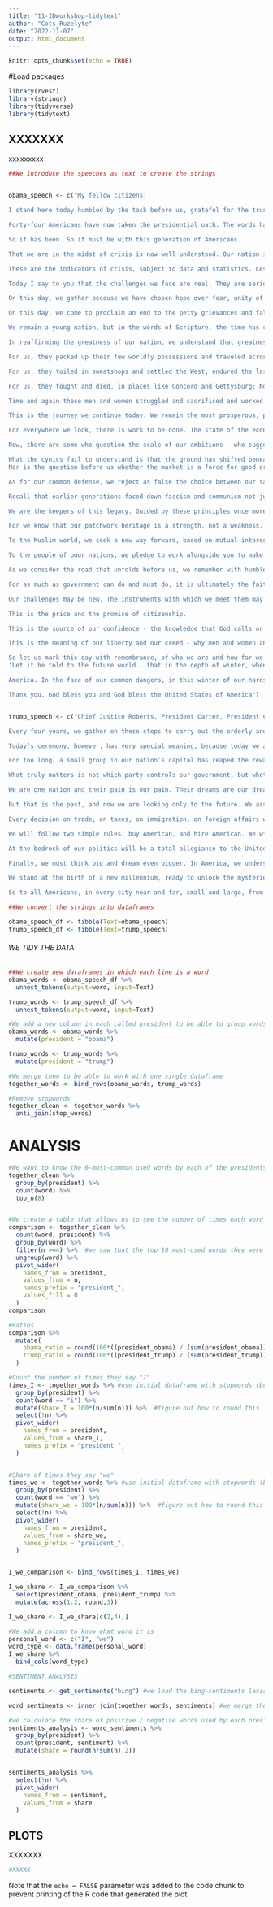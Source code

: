 ```yaml
---
title: "11-IDworkshop-tidytext"
author: "Cots_Ruzelyte"
date: "2022-11-07"
output: html_document
---
```


```r
knitr::opts_chunk$set(echo = TRUE)
```

#Load packages
```r
library(rvest)
library(stringr)
library(tidyverse)
library(tidytext)
```


## XXXXXXX

xxxxxxxxx

```r
##We introduce the speeches as text to create the strings


obama_speech <- c("My fellow citizens:

I stand here today humbled by the task before us, grateful for the trust you have bestowed, mindful of the sacrifices borne by our ancestors. I thank President Bush for his service to our nation, as well as the generosity and cooperation he has shown throughout this transition.

Forty-four Americans have now taken the presidential oath. The words have been spoken during rising tides of prosperity and the still waters of peace. Yet, every so often the oath is taken amidst gathering clouds and raging storms. At these moments, America has carried on not simply because of the skill or vision of those in high office, but because We the People have remained faithful to the ideals of our forbearers, and true to our founding documents.

So it has been. So it must be with this generation of Americans.

That we are in the midst of crisis is now well understood. Our nation is at war, against a far-reaching network of violence and hatred. Our economy is badly weakened, a consequence of greed and irresponsibility on the part of some, but also our collective failure to make hard choices and prepare the nation for a new age. Homes have been lost; jobs shed; businesses shuttered. Our health care is too costly; our schools fail too many; and each day brings further evidence that the ways we use energy strengthen our adversaries and threaten our planet.

These are the indicators of crisis, subject to data and statistics. Less measurable but no less profound is a sapping of confidence across our land - a nagging fear that America's decline is inevitable, and that the next generation must lower its sights.

Today I say to you that the challenges we face are real. They are serious and they are many. They will not be met easily or in a short span of time. But know this, America - they will be met.

On this day, we gather because we have chosen hope over fear, unity of purpose over conflict and discord.

On this day, we come to proclaim an end to the petty grievances and false promises, the recriminations and worn out dogmas, that for far too long have strangled our politics.

We remain a young nation, but in the words of Scripture, the time has come to set aside childish things. The time has come to reaffirm our enduring spirit; to choose our better history; to carry forward that precious gift, that noble idea, passed on from generation to generation: the God-given promise that all are equal, all are free, and all deserve a chance to pursue their full measure of happiness.

In reaffirming the greatness of our nation, we understand that greatness is never a given. It must be earned. Our journey has never been one of short-cuts or settling for less. It has not been the path for the faint-hearted - for those who prefer leisure over work, or seek only the pleasures of riches and fame. Rather, it has been the risk-takers, the doers, the makers of things - some celebrated but more often men and women obscure in their labor, who have carried us up the long, rugged path towards prosperity and freedom.

For us, they packed up their few worldly possessions and traveled across oceans in search of a new life.

For us, they toiled in sweatshops and settled the West; endured the lash of the whip and plowed the hard earth.

For us, they fought and died, in places like Concord and Gettysburg; Normandy and Khe Sahn.

Time and again these men and women struggled and sacrificed and worked till their hands were raw so that we might live a better life. They saw America as bigger than the sum of our individual ambitions; greater than all the differences of birth or wealth or faction.

This is the journey we continue today. We remain the most prosperous, powerful nation on Earth. Our workers are no less productive than when this crisis began. Our minds are no less inventive, our goods and services no less needed than they were last week or last month or last year. Our capacity remains undiminished. But our time of standing pat, of protecting narrow interests and putting off unpleasant decisions - that time has surely passed. Starting today, we must pick ourselves up, dust ourselves off, and begin again the work of remaking America.

For everywhere we look, there is work to be done. The state of the economy calls for action, bold and swift, and we will act - not only to create new jobs, but to lay a new foundation for growth. We will build the roads and bridges, the electric grids and digital lines that feed our commerce and bind us together. We will restore science to its rightful place, and wield technology's wonders to raise health care's quality and lower its cost. We will harness the sun and the winds and the soil to fuel our cars and run our factories. And we will transform our schools and colleges and universities to meet the demands of a new age. All this we can do. And all this we will do.

Now, there are some who question the scale of our ambitions - who suggest that our system cannot tolerate too many big plans. Their memories are short. For they have forgotten what this country has already done; what free men and women can achieve when imagination is joined to common purpose, and necessity to courage.

What the cynics fail to understand is that the ground has shifted beneath them - that the stale political arguments that have consumed us for so long no longer apply. The question we ask today is not whether our government is too big or too small, but whether it works - whether it helps families find jobs at a decent wage, care they can afford, a retirement that is dignified. Where the answer is yes, we intend to move forward. Where the answer is no, programs will end. And those of us who manage the public's dollars will be held to account - to spend wisely, reform bad habits, and do our business in the light of day - because only then can we restore the vital trust between a people and their government.
Nor is the question before us whether the market is a force for good or ill. Its power to generate wealth and expand freedom is unmatched, but this crisis has reminded us that without a watchful eye, the market can spin out of control - and that a nation cannot prosper long when it favors only the prosperous. The success of our economy has always depended not just on the size of our Gross Domestic Product, but on the reach of our prosperity; on the ability to extend opportunity to every willing heart - not out of charity, but because it is the surest route to our common good.

As for our common defense, we reject as false the choice between our safety and our ideals. Our Founding Fathers, faced with perils we can scarcely imagine, drafted a charter to assure the rule of law and the rights of man, a charter expanded by the blood of generations. Those ideals still light the world, and we will not give them up for expedience's sake. And so to all other peoples and governments who are watching today, from the grandest capitals to the small village where my father was born: know that America is a friend of each nation and every man, woman, and child who seeks a future of peace and dignity, and we are ready to lead once more.

Recall that earlier generations faced down fascism and communism not just with missiles and tanks, but with the sturdy alliances and enduring convictions. They understood that our power alone cannot protect us, nor does it entitle us to do as we please. Instead, they knew that our power grows through its prudent use; our security emanates from the justness of our cause, the force of our example, the tempering qualities of humility and restraint.

We are the keepers of this legacy. Guided by these principles once more, we can meet those new threats that demand even greater effort - even greater cooperation and understanding between nations. We will begin to responsibly leave Iraq to its people, and forge a hard-earned peace in Afghanistan. With old friends and former foes, we’ll work tirelessly to lessen the nuclear threat, and roll back the specter of a warming planet. We will not apologize for our way of life, nor will we waver in its defense, and for those who seek to advance their aims by inducing terror and slaughtering innocents, we say to you now that our spirit is stronger and cannot be broken; you cannot outlast us, and we will defeat you.

For we know that our patchwork heritage is a strength, not a weakness. We are a nation of Christians and Muslims, Jews and Hindus - and non-believers. We are shaped by every language and culture, drawn from every end of this Earth; and because we have tasted the bitter swill of civil war and segregation, and emerged from that dark chapter stronger and more united, we cannot help but believe that the old hatreds shall someday pass; that the lines of tribe shall soon dissolve; that as the world grows smaller, our common humanity shall reveal itself; and that America must play its role in ushering in a new era of peace.

To the Muslim world, we seek a new way forward, based on mutual interest and mutual respect. To those leaders around the globe who seek to sow conflict, or blame their society's ills on the West - know that your people will judge you on what you can build, not what you destroy. To those who cling to power through corruption and deceit and the silencing of dissent, know that you are on the wrong side of history; but that we will extend a hand if you are willing to unclench your fist.

To the people of poor nations, we pledge to work alongside you to make your farms flourish and let clean waters flow; to nourish starved bodies and feed hungry minds. And to those nations like ours that enjoy relative plenty, we say we can no longer afford indifference to the suffering outside our borders; nor can we consume the world's resources without regard to effect. For the world has changed, and we must change with it.

As we consider the road that unfolds before us, we remember with humble gratitude those brave Americans who, at this very hour, patrol far-off deserts and distant mountains. They have something to tell us, just as the fallen heroes who lie in Arlington whisper through the ages. We honor them not only because they are guardians of our liberty, but because they embody the spirit of service; a willingness to find meaning in something greater than themselves. And yet, at this moment - a moment that will define a generation - it is precisely this spirit that must inhabit us all.

For as much as government can do and must do, it is ultimately the faith and determination of the American people upon which this nation relies. It is the kindness to take in a stranger when the levees break, the selflessness of workers who would rather cut their hours than see a friend lose their job which sees us through our darkest hours. It is the firefighter's courage to storm a stairway filled with smoke, but also a parent's willingness to nurture a child, that finally decides our fate.

Our challenges may be new. The instruments with which we meet them may be new. But those values upon which our success depends - honesty and hard work, courage and fair play, tolerance and curiosity, loyalty and patriotism - these things are old. These things are true. They have been the quiet force of progress throughout our history. What is demanded then is a return to these truths. What is required of us now is a new era of responsibility - a recognition, on the part of every American, that we have duties to ourselves, our nation, and the world, duties that we do not grudgingly accept but rather seize gladly, firm in the knowledge that there is nothing so satisfying to the spirit, so defining of our character, than giving our all to a difficult task.

This is the price and the promise of citizenship.

This is the source of our confidence - the knowledge that God calls on us to shape an uncertain destiny.

This is the meaning of our liberty and our creed - why men and women and children of every race and every faith can join in celebration across this magnificent mall, and why a man whose father less than sixty years ago might not have been served at a local restaurant can now stand before you to take a most sacred oath.

So let us mark this day with remembrance, of who we are and how far we have traveled. In the year of America's birth, in the coldest of months, a small band of patriots huddled by dying campfires on the shores of an icy river. The capital was abandoned. The enemy was advancing. The snow was stained with blood. At a moment when the outcome of our revolution was most in doubt, the father of our nation ordered these words be read to the people:
'Let it be told to the future world...that in the depth of winter, when nothing but hope and virtue could survive...that the city and the country, alarmed at one common danger, came forth to meet [it].'

America. In the face of our common dangers, in this winter of our hardship, let us remember these timeless words. With hope and virtue, let us brave once more the icy currents, and endure what storms may come. Let it be said by our children's children that when we were tested we refused to let this journey end, that we did not turn back nor did we falter; and with eyes fixed on the horizon and God's grace upon us, we carried forth that great gift of freedom and delivered it safely to future generations.

Thank you. God bless you and God bless the United States of America")


trump_speech <- c("Chief Justice Roberts, President Carter, President Clinton, President Bush, President Obama, fellow Americans, and people of the world, thank you. We the citizens of America are now joined in a great national effort to rebuild our country and restore its promise for all of our people. Together we will determine the course of America, and the world, for many, many years to come. We will face challenges. We will confront hardships, but we will get the job done.

Every four years, we gather on these steps to carry out the orderly and peaceful transfer of power, and we are grateful to President Obama and First Lady Michelle Obama for their gracious aid throughout this transition. They have been magnificent. Thank you.

Today’s ceremony, however, has very special meaning, because today we are not merely transferring power from one administration to another, or from one party to another, but we are transferring power from Washington, D.C., and giving it back to you, the people.

For too long, a small group in our nation’s capital has reaped the rewards of government, while the people have borne the cost. Washington flourished, but the people did not share in its wealth. Politicians prospered, but the jobs left and the factories closed. The establishment protected itself, but not the citizens of our country. Their victories have not been your victories. Their triumphs have not been your triumphs, and while they celebrated in our nation’s capital, there was little to celebrate for struggling families all across our land. That all changes, starting right here and right now, because this moment is your moment --- it belongs to you. It belongs to everyone gathered here today, and everyone watching, all across America. This is your day. This is your celebration, and this, the United States of America, is your country.

What truly matters is not which party controls our government, but whether our government is controlled by the people. January 20th, 2017 will be remembered as the day the people became the rulers of this nation again. The forgotten men and women of our country, will be forgotten no longer. Everyone is listening to you now. You came by the tens of millions to become part of a historic movement, the likes of which the world has never seen before. At the center of this movement is a crucial conviction, that a nation exists to serve its citizens. Americans want great schools for their children, safe neighborhoods for their families, and good jobs for themselves. These are just and reasonable demands of righteous people and a righteous public, but for too many of our citizens a different reality exists. Mothers and children trapped in poverty in our inner cities, rusted out factories, scattered like tombstones across the across the landscape of our nation, an education system flush with cash, but which leaves our young and beautiful students deprived of all knowledge, and the crime, and the gangs, and the drugs that have stolen too many lives and robbed our country of so much unrealized potential. This American carnage stops right here and stops right now.

We are one nation and their pain is our pain. Their dreams are our dreams and their success will be our success. We share one heart, one home, and one glorious destiny. The oath of office, I take today, is an oath of allegiance to all Americans. For many decades, we’ve enriched foreign industry at the expense of American industry, subsidized the armies of other countries, while allowing for the very sad depletion of our military. We’ve defended other nation’s borders while refusing to defend our own. And spent trillions and trillions of dollars overseas, while America’s infrastructure has fallen into disrepair and decay. We’ve made other countries rich while the wealth, strength and confidence of our country has dissipated over the horizon. One by one, the factories shuddered and left our shores, with not even a thought about the millions and millions of American workers that were left behind. The wealth of our middle class has been ripped from their homes and then redistributed all across the world.

But that is the past, and now we are looking only to the future. We assembled here today our issuing a new decree to be heard in every city, in every foreign capital, and in every hall of power, from this day forward: a new vision will govern our land, from this day forward, it’s going to be only America first. America first.

Every decision on trade, on taxes, on immigration, on foreign affairs will be made to benefit American workers and American families. We must protect our borders from the ravages of other countries making our products, stealing our companies and destroying our jobs. Protection will lead to great prosperity and strength. I will fight for you with every breath in my body, and I will never, ever let you down. America will start winning again, winning like never before. We will bring back our jobs. We will bring back our borders. We will bring back our wealth, and we will bring back our dreams. We will build new roads and highways and bridges and airports and tunnels, and railways, all across our wonderful nation. We will get our people off of welfare and back to work, rebuilding our country with American hands and American labor.

We will follow two simple rules: buy American, and hire American. We will seek friendship and goodwill with the nations of the world, but we do so with the understanding that it is the right of all nations to put their own interests first. We do not seek to impose our way of life on anyone, but rather to let it shine as an example. We will shine for everyone to follow. We will reinforce old alliances and form new ones, and you unite the civilized world against radical Islamic terrorism, which we will eradicate completely from the face of the Earth.

At the bedrock of our politics will be a total allegiance to the United States of America, and through our loyalty to our country, we will rediscover our loyalty to each other. When you open your heart to patriotism, there is no room for prejudice. The Bible tells us, how good and pleasant it is when God’s people live together in unity. We must speak our minds openly, debate our disagreements, but always pursue solidarity. When America is united, America is totally unstoppable. There should be no fear. We are protected, and we will always be protected. We will be protected by the great men and women of our military and law enforcement. And most importantly, we will be protected by God.

Finally, we must think big and dream even bigger. In America, we understand that a nation is only living as long as it is striving. We will no longer accept politicians who are all talk and no action, constantly complaining but never doing anything about it. The time for empty talk is over. Now arrives the hour of action. Do not allow anyone to tell you that it cannot be done. No challenge can match the heart and fight and spirit of America. We will not fail. Our country will thrive and prosper again.

We stand at the birth of a new millennium, ready to unlock the mysteries of space, to free the Earth from the miseries of disease and to harness the industries and technologies of tomorrow. A new national pride will stir our souls, lift our sights and heal our divisions. It’s time to remember that old wisdom our soldiers will never forget, that whether we are black, or brown, or white, we all bleed the same red blood of patriots. We all enjoy the same glorious freedoms, and we all salute the same, great American flag. And whether a child is born in the urban sprawl of Detroit or the windswept plains of Nebraska, they look up at the at the same night sky, they fill their heart with the same dreams and they are infused with the breath of life by the same almighty creator.

So to all Americans, in every city near and far, small and large, from mountain to mountain, from ocean to ocean, hear these words. You will never be ignored again. Your voice, your hopes, and your dreams will define our American destiny. And your courage and goodness and love, will forever guide us along the way. Together, we will make America strong again. We will make America wealthy again. We will make America proud again We will make America safe again, And yes, together, we will make we will make America great again. Thank you. God bless you. And god bless America. Thank you. God bless America.")

```


``` r
##We convert the strings into dataframes

obama_speech_df <- tibble(Text=obama_speech)
trump_speech_df <- tibble(Text=trump_speech)

```

###### WE TIDY THE DATA


````r

##We create new dataframes in which each line is a word
obama_words <- obama_speech_df %>% 
  unnest_tokens(output=word, input=Text)

trump_words <- trump_speech_df %>% 
  unnest_tokens(output=word, input=Text)

#We add a new column in each called president to be able to group words by this category later. 
obama_words <- obama_words %>% 
  mutate(president = "obama")

trump_words <- trump_words %>% 
  mutate(president = "trump")

#We merge them to be able to work with one single dataframe
together_words <- bind_rows(obama_words, trump_words)

#Remove stopwords
together_clean <- together_words %>% 
  anti_join(stop_words)


`````

# ANALYSIS

````r
#We want to know the 6-most-common used words by each of the presidents in their inauguration speeches
together_clean %>% 
  group_by(president) %>% 
  count(word) %>% 
  top_n(8)


#We create a table that allows us to see the number of times each word is said by president (in the same line)
comparison <- together_clean %>% 
  count(word, president) %>% 
  group_by(word) %>% 
  filter(n >=4) %>%  #we saw that the top 10 most-used words they were used at least 4 times
  ungroup(word) %>% 
  pivot_wider(
    names_from = president, 
    values_from = n, 
    names_prefix = "president_", 
    values_fill = 0
  )
comparison

#Ratios
comparison %>% 
  mutate(
    obama_ratio = round(100*((president_obama) / (sum(president_obama))),2),
    trump_ratio = round(100*((president_trump) / (sum(president_trump))),2)
  )


`````


````r
#Count the number of times they say "I"
times_I <- together_words %>% #use initial dataframe with stopwords (bc I is considered a stopword)
  group_by(president) %>% 
  count(word == "i") %>% 
  mutate(share_I = 100*(n/sum(n))) %>%  #figure out how to round this
  select(!n) %>% 
  pivot_wider(
    names_from = president, 
    values_from = share_I, 
    names_prefix = "president_", 
  ) 


#Share of times they say "we"
times_we <- together_words %>% #use initial dataframe with stopwords (bc I is considered a stopword)
  group_by(president) %>% 
  count(word == "we") %>% 
  mutate(share_we = 100*(n/sum(n))) %>%  #figure out how to round this
  select(!n) %>% 
  pivot_wider(
    names_from = president, 
    values_from = share_we, 
    names_prefix = "president_", 
  ) 


I_we_comparison <- bind_rows(times_I, times_we)

I_we_share <- I_we_comparison %>% 
  select(president_obama, president_trump) %>% 
  mutate(across(1:2, round,3))

I_we_share <- I_we_share[c(2,4),]

#We add a column to know what word it is
personal_word <- c("I", "we")
word_type <- data.frame(personal_word)
I_we_share %>% 
  bind_cols(word_type)


`````


````r
#SENTIMENT ANALYSIS

sentiments <- get_sentiments("bing") #we load the bing-sentiments lexicon

word_sentiments <- inner_join(together_words, sentiments) #we merge the sentiment column to add a validation of the sentiment behind each word

#we calculate the share of positive / negative words used by each president in all the speech
sentiments_analysis <- word_sentiments %>% 
  group_by(president) %>% 
  count(president, sentiment) %>% 
  mutate(share = round(n/sum(n),2))


sentiments_analysis %>%
  select(!n) %>% 
  pivot_wider(
    names_from = sentiment,
    values_from = share
  )


`````


## PLOTS

XXXXXXX

```r

#XXXXX

```

Note that the `echo = FALSE` parameter was added to the code chunk to prevent printing of the R code that generated the plot.

